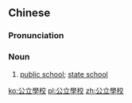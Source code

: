 {{also|公立学校}}
==Chinese==
{{zh-forms|s=公立学校|type=22}}

===Pronunciation===
{{zh-pron
|m=gōnglì xuéxiào
|c=gung1 laap6 hok6 hau6
|cat=n
}}

===Noun===
{{zh-noun}}

# [[public school]]; [[state school]]

{{zh-cat|Education}}

[[ko:公立學校]]
[[pl:公立學校]]
[[zh:公立學校]]